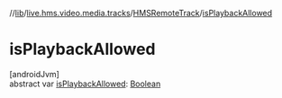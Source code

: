 //[lib](/api-reference/android/v2/home/content)/[live.hms.video.media.tracks](../index)/[HMSRemoteTrack](index)/[isPlaybackAllowed](is-playback-allowed)

# isPlaybackAllowed

[androidJvm]\
abstract var [isPlaybackAllowed](is-playback-allowed): [Boolean](https://kotlinlang.org/api/latest/jvm/stdlib/kotlin/-boolean/index.html)
